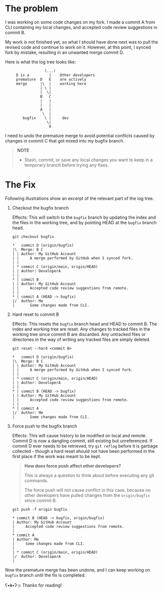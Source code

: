 # The problem

I was working on some code changes on my fork. I made a commit A from CLI containing my local changes, and accepted code review suggestions in commit B.

My work is not finished yet, so what I should have done next was to pull the revised code and continue to work on it. However, at this point, I synced fork by mistake, resulting in an unwanted merge commit D.

Here is what the log tree looks like:

```
                  (...)
     D is a         |    Other developers
     premature  D   E    are actively
     merge      |\  |    working here
                | \ |
                |  \|
                B   C
                |   |
                |   | 
                A   |
                 \  |
        bugfix    \ |     dev
                   \|
                    O
```

I need to undo the premature merge to avoid potential conflicts caused by changes in commit C that got mixed into my bugfix branch.

> **NOTE** 
> - Stash, commit, or save any local changes you want to keep in a temporary branch before trying any fixes.


# The Fix

Following illustrations show an excerpt of the relevant part of the log tree.

1. Checkout the bugfix branch

    Effects: This will switch to the `bugfix` branch by updating the index and the files in the working tree, and by pointing HEAD at the `bugfix` branch head.

    ```shell
    git checkout bugfix
    ```

    ```shell
    *   commit D (origin/bugfix)
    |\  Merge: B C
    | | Author: My GitHub Account
    | |     A merge performed by GitHub when I synced fork.
    | |   
    | * commit C (origin/main, origin/HEAD)
    | | Author: DeveloperA
    | |
    * | commit B
    | | Author: My GitHub Account
    | |     Accepted code review suggestions from remote.
    | |   
    * | commit A (HEAD -> bugfix)
    |/  Author: Me
    |       Some changes made from CLI.
    ```

2. Hard reset to commit B

    Effects: This resets the `bugfix` branch head and HEAD to commit B. The index and working tree are reset. Any changes to tracked files in the working tree since commit B are discarded. Any untracked files or directories in the way of writing any tracked files are simply deleted.

    ```shell
    git reset --hard <commit B>
    ```

    ```shell
    *   commit D (origin/bugfix)
    |\  Merge: B C
    | | Author: My GitHub Account
    | |     A merge performed by GitHub when I synced fork.
    | |   
    | * commit C (origin/main, origin/HEAD)
    | | Author: DeveloperA
    | |
    * | commit B (HEAD -> bugfix)
    | | Author: My GitHub Account
    | |     Accepted code review suggestions from remote.
    | |   
    * | commit A
    |/  Author: Me
    |       Some changes made from CLI.
    ```

3. Force push to the bugfix branch

    Effects: This will cause history to be modified on local and remote. Commit D is now a dangling commit, still existing but unreferenced. If commit D ever needs to be retrieved, try `git reflog` before it is garbage collected - though a hard reset should not have been performed in the first place if the work was meant to be kept.

    >**How does force push affect other developers?**
    >
    > This is always a question to think about before executing any git commands.
    >
    > The force push will not cause conflict in this case, because no other developers have pulled changes from the `origin/bugfix` since commit B.

    ```shell
    git push -f origin bugfix
    ```

    ```shell
    * commit B (HEAD -> bugfix, origin/bugfix)
    | Author: My GitHub Account
    |     Accepted code review suggestions from remote.
    |     
    * commit A
    | Author: Me
    |     Some changes made from CLI.
    |
    | * commit C (origin/main, origin/HEAD)
    |/  Author: DeveloperA
    |
    ```

Now the premature merge has been undone, and I can keep working on `bugfix` branch until the fix is completed.

ʕ•́ᴥ•̀ʔっ Thanks for reading!